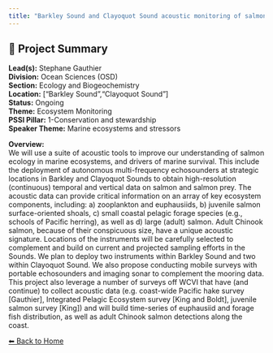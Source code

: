 ```yaml
---
title: "Barkley Sound and Clayoquot Sound acoustic monitoring of salmon and salmon prey"
---
```


## 🧬 Project Summary

**Lead(s):** Stephane Gauthier  
**Division:** Ocean Sciences (OSD)  
**Section:** Ecology and Biogeochemistry  
**Location:** ["Barkley Sound","Clayoquot Sound"]  
**Status:** Ongoing  
**Theme:** Ecosystem Monitoring  
**PSSI Pillar:** 1-Conservation and stewardship  
**Speaker Theme:** Marine ecosystems and stressors  

**Overview:**  
We will use a suite of acoustic tools to improve our understanding of salmon
ecology in marine ecosystems, and drivers of marine survival. This include the
deployment of autonomous multi-frequency echosounders at strategic locations
in Barkley and Clayoquot Sounds to obtain high-resolution (continuous)
temporal and vertical data on salmon and salmon prey. The acoustic data can
provide critical information on an array of key ecosystem components,
including: a) zooplankton and euphausiids, b) juvenile salmon surface-oriented
shoals, c) small coastal pelagic forage species (e.g., schools of Pacific
herring), as well as d) large (adult) salmon. Adult Chinook salmon, because of
their conspicuous size, have a unique acoustic signature. Locations of the
instruments will be carefully selected to complement and build on current and
projected sampling efforts in the Sounds. We plan to deploy two instruments
within Barkley Sound and two within Clayoquot Sound. We also propose
conducting mobile surveys with portable echosounders and imaging sonar to
complement the mooring data. This project also leverage a number of surveys
off WCVI that have (and continue) to collect acoustic data (e.g. coast-wide
Pacific hake survey [Gauthier], Integrated Pelagic Ecosystem survey [King and
Boldt], juvenile salmon survey [King]) and will build time-series of
euphausiid and forage fish distribution, as well as adult Chinook salmon
detections along the coast.



[⬅ Back to Home](../index.qmd)
